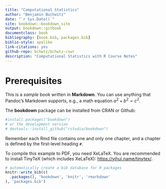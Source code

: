 ```yaml
--- 
title: "Computational Statistics"
author: "Benjamin Buchwitz"
date: "`r Sys.Date()`"
site: bookdown::bookdown_site
output: bookdown::gitbook
documentclass: book
bibliography: [book.bib, packages.bib]
biblio-style: apalike
link-citations: yes
github-repo: bchwtz/bchwtz-cswr
description: "Computational Statistics with R Course Notes"
---
```


# Prerequisites {-}




 



This is a _sample_ book written in **Markdown**. You can use anything that Pandoc's Markdown supports, e.g., a math equation $a^2 + b^2 = c^2$.




The **bookdown** package can be installed from CRAN or Github:

```r
#install.packages("bookdown")
# or the development version
# devtools::install_github("rstudio/bookdown")
```



Remember each Rmd file contains one and only one chapter, and a chapter is defined by the first-level heading `#`.

To compile this example to PDF, you need XeLaTeX. You are recommended to install TinyTeX (which includes XeLaTeX): <https://yihui.name/tinytex/>.

```r
# automatically create a bib database for R packages
knitr::write_bib(c(
  .packages(), 'bookdown', 'knitr', 'rmarkdown'
), 'packages.bib')
```
